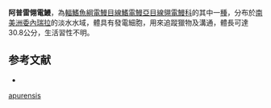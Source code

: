 {{Speciesbox
| name = 阿普雷翎電鰻
| image = 
| image_caption = 
| image_width = 250px
| status = DD
| status_system = IUCN3.1
| genus = Apteronotus
| species = apurensis
| authority = [[Fernández-Yépez|Fernández-Yépez]], 1968
| synonyms = 
}}

'''阿普雷翎電鰻'''，為[[輻鰭魚綱|輻鰭魚綱]][[電鰻目|電鰻目]][[線鰭電鰻亞目|線鰭電鰻亞目]][[線翎電鰻科|線翎電鰻科]]的其中一[[種|種]]，分布於[[南美洲|南美洲]][[委內瑞拉|委內瑞拉]]的淡水水域，體具有發電細胞，用來追蹤獵物及溝通，體長可達30.8公分，生活習性不明。

==参考文献==
*{{FishBase_species|genus=Apteronotus|species=apurensis|year=2011|month=12}}
{{Taxonbar|from=Q5565918}}

[[Category:翎電鰻屬|apurensis]]


{{Fish-stub}}